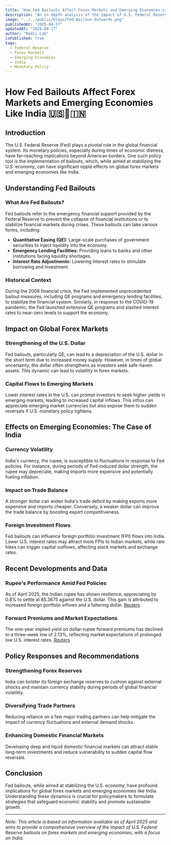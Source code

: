 ```yaml
---
title: "How Fed Bailouts Affect Forex Markets and Emerging Economies Like India"
description: "An in-depth analysis of the impact of U.S. Federal Reserve bailouts on global forex markets, with a focus on emerging economies such as India."
image: "../../public/blogs/Fed-Bailout-Outwards.png"
publishedAt: "2025-04-17"
updatedAt: "2025-04-17"
author: "Radii Lab"
isPublished: true
tags:
  - Federal Reserve
  - Forex Markets
  - Emerging Economies
  - India
  - Monetary Policy
---
```


# How Fed Bailouts Affect Forex Markets and Emerging Economies Like India 🇺🇸💱🇮🇳

## Introduction

The U.S. Federal Reserve (Fed) plays a pivotal role in the global financial system. Its monetary policies, especially during times of economic distress, have far-reaching implications beyond American borders. One such policy tool is the implementation of bailouts, which, while aimed at stabilizing the U.S. economy, can have significant ripple effects on global forex markets and emerging economies like India.

## Understanding Fed Bailouts

### What Are Fed Bailouts?

Fed bailouts refer to the emergency financial support provided by the Federal Reserve to prevent the collapse of financial institutions or to stabilize financial markets during crises. These bailouts can take various forms, including:

- **Quantitative Easing (QE):** Large-scale purchases of government securities to inject liquidity into the economy.
- **Emergency Lending Facilities:** Providing loans to banks and other institutions facing liquidity shortages.
- **Interest Rate Adjustments:** Lowering interest rates to stimulate borrowing and investment.

### Historical Context

During the 2008 financial crisis, the Fed implemented unprecedented bailout measures, including QE programs and emergency lending facilities, to stabilize the financial system. Similarly, in response to the COVID-19 pandemic, the Fed launched extensive QE programs and slashed interest rates to near-zero levels to support the economy.

## Impact on Global Forex Markets

### Strengthening of the U.S. Dollar

Fed bailouts, particularly QE, can lead to a depreciation of the U.S. dollar in the short term due to increased money supply. However, in times of global uncertainty, the dollar often strengthens as investors seek safe-haven assets. This dynamic can lead to volatility in forex markets.

### Capital Flows to Emerging Markets

Lower interest rates in the U.S. can prompt investors to seek higher yields in emerging markets, leading to increased capital inflows. This influx can appreciate emerging market currencies but also expose them to sudden reversals if U.S. monetary policy tightens.

## Effects on Emerging Economies: The Case of India

### Currency Volatility

India's currency, the rupee, is susceptible to fluctuations in response to Fed policies. For instance, during periods of Fed-induced dollar strength, the rupee may depreciate, making imports more expensive and potentially fueling inflation.

### Impact on Trade Balance

A stronger dollar can widen India's trade deficit by making exports more expensive and imports cheaper. Conversely, a weaker dollar can improve the trade balance by boosting export competitiveness.

### Foreign Investment Flows

Fed bailouts can influence foreign portfolio investment (FPI) flows into India. Lower U.S. interest rates may attract more FPIs to Indian markets, while rate hikes can trigger capital outflows, affecting stock markets and exchange rates.

## Recent Developments and Data

### Rupee's Performance Amid Fed Policies

As of April 2025, the Indian rupee has shown resilience, appreciating by 0.8% to settle at 85.3675 against the U.S. dollar. This gain is attributed to increased foreign portfolio inflows and a faltering dollar. [Reuters](https://www.reuters.com/markets/currencies/inflows-faltering-dollar-help-rupee-log-best-week-month-2025-04-17/)

### Forward Premiums and Market Expectations

The one-year implied yield on dollar-rupee forward premiums has declined to a three-week low of 2.13%, reflecting market expectations of prolonged low U.S. interest rates. [Reuters](https://www.reuters.com/markets/currencies/inflows-help-rupee-cling-winning-streak-forward-premiums-slip-2025-04-17/)

## Policy Responses and Recommendations

### Strengthening Forex Reserves

India can bolster its foreign exchange reserves to cushion against external shocks and maintain currency stability during periods of global financial volatility.

### Diversifying Trade Partners

Reducing reliance on a few major trading partners can help mitigate the impact of currency fluctuations and external demand shocks.

### Enhancing Domestic Financial Markets

Developing deep and liquid domestic financial markets can attract stable long-term investments and reduce vulnerability to sudden capital flow reversals.

## Conclusion

Fed bailouts, while aimed at stabilizing the U.S. economy, have profound implications for global forex markets and emerging economies like India. Understanding these dynamics is crucial for policymakers to formulate strategies that safeguard economic stability and promote sustainable growth.

---

*Note: This article is based on information available as of April 2025 and aims to provide a comprehensive overview of the impact of U.S. Federal Reserve bailouts on forex markets and emerging economies, with a focus on India.*
